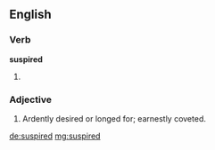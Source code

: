 ==English==

===Verb===
'''suspired'''

# {{past of|suspire}}

===Adjective===
{{en-adj}}

# {{obsolete}} Ardently desired or longed for; earnestly coveted.
#: {{rfquotek|Sir H. Wotton}}

[[de:suspired]]
[[mg:suspired]]